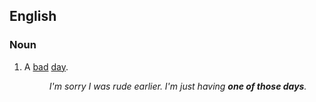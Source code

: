 ==English==

===Noun===
{{head|en|noun|head=[[one]] [[of]] [[those]] [[days]]}}

# {{idiomatic}} A [[bad]] [[day]].
#: ''I'm sorry I was rude earlier. I'm just having '''one of those days'''.''